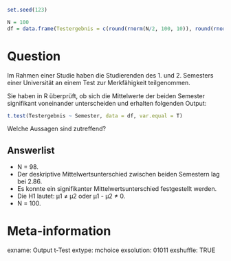 ```r
set.seed(123)

N = 100
df = data.frame(Testergebnis = c(round(rnorm(N/2, 100, 10)), round(rnorm(N/2, 96, 10))),Semester = c(rep("1. Semester", N/2), rep("2. Semester", N/2)))    

```


Question 
======== 

Im Rahmen einer Studie haben die Studierenden des 1. und 2. Semesters einer Universität an einem Test zur Merkfähigkeit teilgenommen. 

Sie haben in R überprüft, ob sich die Mittelwerte der beiden Semester signifikant voneinander unterscheiden und erhalten folgenden Output: 

```r
t.test(Testergebnis ~ Semester, data = df, var.equal = T) 
```

Welche Aussagen sind zutreffend? 

Answerlist
----------

* N = 98.
* Der deskriptive Mittelwertsunterschied zwischen beiden Semestern lag bei 2.86.
* Es konnte ein signifikanter Mittelwertsunterschied festgestellt werden.
* Die H1 lautet: μ1 ≠ μ2 oder μ1 - μ2 ≠ 0.
* N = 100.



Meta-information
================
exname: Output t-Test
extype: mchoice 
exsolution: 01011
exshuffle: TRUE
